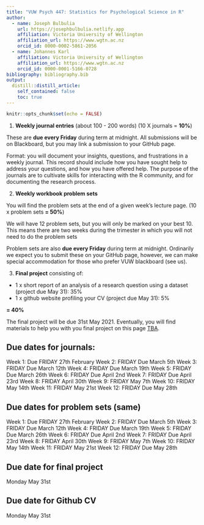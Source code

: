 ```yaml
---
title: "VUW Psych 447: Statistics for Psychological Science in R"
author:
  - name: Joseph Bulbulia
    url: https://josephbulbulia.netlify.app
    affiliation: Victoria University of Wellington
    affiliation_url: https://www.wgtn.ac.nz
    orcid_id: 0000-0002-5861-2056
  - name: Johannes Karl 
    affiliation: Victoria University of Wellington
    affiliation_url: https://www.wgtn.ac.nz
    orcid_id: 0000-0001-5166-0728
bibliography: bibliography.bib
output:
  distill::distill_article:
    self_contained: false
    toc: true
---
```




```r
knitr::opts_chunk$set(echo = FALSE)
```


1. **Weekly journal entries** (about 100 - 200 words) 
(10 X journals = **10%**)

These are **due every Friday** during term at midnight. All submissions will be on Blackboard, but you may link a submission to your GitHub page. 

Format: you will document your insights, questions, and frustrations in a weekly journal.  This record should include how you have sought help to address your questions, and how you have offered help. The purpose of the journals are to cultivate skills for interacting with the R community, and for documenting the research process. 
  
2. **Weekly workbook problem sets** 

You will find the problem sets at the end of a given week's  lecture page. 
(10 x problem sets **= 50%**)

We will have 12 problem sets, but you will only be marked on your best 10. This means there are two weeks during the trimester in which you will not need to do the problem sets

Problem sets are also **due every Friday** during term at midnight. Ordinarily we expect you to submit these on your GitHub page, however, we can make special accommodation for those who prefer VUW blackboard (see us).


3. **Final project** consisting of:

  - 1 x short report of an analysis of a research question using a dataset (project due May 31): 35%
  - 1 x github website profiling your CV (project due May 31): 5%
  
  **= 40%**

The final project will be due 31st May 2021. Eventually, you will find materials to help you with you final project on this page [TBA](https://go-bayes.github.io/psych-447/assessments.html). 


## Due dates for journals:

Week 1: Due FRIDAY 27th February
Week 2: FRIDAY Due March 5th
Week 3: FRIDAY Due March 12th
Week 4: FRIDAY Due March 19th
Week 5: FRIDAY Due March 26th
Week 6: FRIDAY Due April 2nd
Week 7: FRIDAY Due April 23rd
Week 8: FRIDAY April 30th
Week 9: FRIDAY May 7th
Week 10: FRIDAY May 14th
Week 11: FRIDAY May 21st
Week 12: FRIDAY Due May 28th


## Due dates for problem sets (same)

Week 1: Due FRIDAY 27th February
Week 2: FRIDAY Due March 5th
Week 3: FRIDAY Due March 12th
Week 4: FRIDAY Due March 19th
Week 5: FRIDAY Due March 26th
Week 6: FRIDAY Due April 2nd
Week 7: FRIDAY Due April 23rd
Week 8: FRIDAY April 30th
Week 9: FRIDAY May 7th
Week 10: FRIDAY May 14th
Week 11: FRIDAY May 21st
Week 12: FRIDAY Due May 28th

## Due date for final project
Monday May 31st

## Due date for Github CV
Monday May 31st







